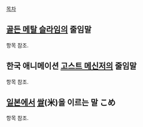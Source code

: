 [[목차]]

== [[골든 메탈 슬라임]]의 줄임말 ==
항목 참조.

== 한국 애니메이션 [[고스트 메신저]]의 줄임말 ==
항목 참조.

== [[일본]]에서 [[쌀]](米)을 이르는 말 こめ ==
항목 참조.
